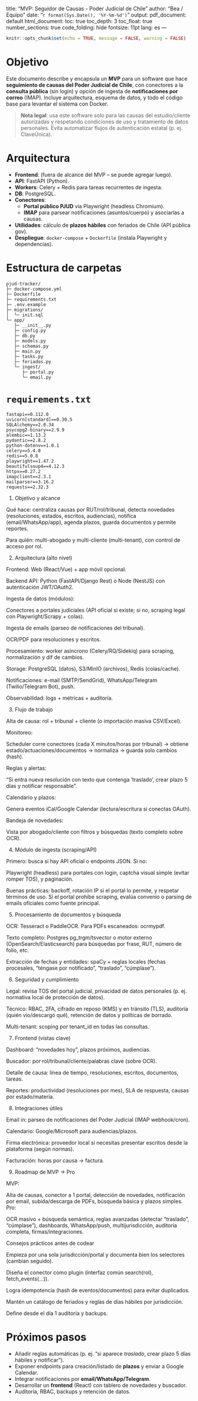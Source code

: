 title: "MVP: Seguidor de Causas - Poder Judicial de Chile"
author: "Bea / Equipo"
date: "`r format(Sys.Date(), '%Y-%m-%d')`"
output:
  pdf_document: default
  html_document:
    toc: true
    toc_depth: 3
    toc_float: true
    number_sections: true
    code_folding: hide
fontsize: 11pt
lang: es
---

```r
knitr::opts_chunk$set(echo = TRUE, message = FALSE, warning = FALSE)
```

# Objetivo

Este documento describe y encapsula un **MVP** para un software que hace **seguimiento de causas del Poder Judicial de Chile**, con conectores a la **consulta pública** (sin login) y opción de ingesta de **notificaciones por correo** (IMAP). Incluye arquitectura, esquema de datos, y todo el código base para levantar el sistema con Docker.

> **Nota legal**: usa este software solo para las causas del estudio/cliente autorizadas y respetando condiciones de uso y tratamiento de datos personales. Evita automatizar flujos de autenticación estatal (p. ej. ClaveÚnica).

# Arquitectura

- **Frontend**: (fuera de alcance del MVP – se puede agregar luego).
- **API**: FastAPI (Python).
- **Workers**: Celery + Redis para tareas recurrentes de ingesta.
- **DB**: PostgreSQL.
- **Conectores**:
  - **Portal público PJUD** via Playwright (headless Chromium).
  - **IMAP** para parsear notificaciones (asuntos/cuerpo) y asociarlas a causas.
- **Utilidades**: cálculo de **plazos hábiles** con feriados de Chile (API pública gov).
- **Despliegue**: `docker-compose` + `Dockerfile` (instala Playwright y dependencias).

# Estructura de carpetas

```
pjud-tracker/
├─ docker-compose.yml
├─ Dockerfile
├─ requirements.txt
├─ .env.example
├─ migrations/
│  └─ init.sql
└─ app/
   ├─ __init__.py
   ├─ config.py
   ├─ db.py
   ├─ models.py
   ├─ schemas.py
   ├─ main.py
   ├─ tasks.py
   ├─ feriados.py
   └─ ingest/
      ├─ portal.py
      └─ email.py
```



# `requirements.txt`

```text
fastapi==0.112.0
uvicorn[standard]==0.30.5
SQLAlchemy==2.0.34
psycopg2-binary==2.9.9
alembic==1.13.2
pydantic==2.8.2
python-dotenv==1.0.1
celery==5.4.0
redis==5.0.8
playwright==1.47.2
beautifulsoup4==4.12.3
httpx==0.27.2
imapclient==2.3.1
mailparser==3.16.2
requests==2.32.3
```
1) Objetivo y alcance

Qué hace: centraliza causas por RUT/rol/tribunal, detecta novedades (resoluciones, estados, escritos, audiencias), notifica (email/WhatsApp/app), agenda plazos, guarda documentos y permite reportes.

Para quién: multi-abogado y multi-cliente (multi-tenant), con control de acceso por rol.

2) Arquitectura (alto nivel)

Frontend: Web (React/Vue) + app móvil opcional.

Backend API: Python (FastAPI/Django Rest) o Node (NestJS) con autenticación JWT/OAuth2.

Ingesta de datos (módulos):

Conectores a portales judiciales (API oficial si existe; si no, scraping legal con Playwright/Scrapy + colas).

Ingesta de emails (parseo de notificaciones del tribunal).

OCR/PDF para resoluciones y escritos.

Procesamiento: worker asíncrono (Celery/RQ/Sidekiq) para scraping, normalización y dif de cambios.

Storage: PostgreSQL (datos), S3/MinIO (archivos), Redis (colas/cache).

Notificaciones: e-mail (SMTP/SendGrid), WhatsApp/Telegram (Twilio/Telegram Bot), push.

Observabilidad: logs + métricas + auditoría.

3) Flujo de trabajo

Alta de causa: rol + tribunal + cliente (o importación masiva CSV/Excel).

Monitoreo:

Scheduler corre conectores (cada X minutos/horas por tribunal) → obtiene estado/actuaciones/documentos → normaliza → guarda solo cambios (hash).

Reglas y alertas:

“Si entra nueva resolución con texto que contenga ‘traslado’, crear plazo 5 días y notificar responsable”.

Calendario y plazos:

Genera eventos iCal/Google Calendar (lectura/escritura si conectas OAuth).

Bandeja de novedades:

Vista por abogado/cliente con filtros y búsquedas (texto completo sobre OCR).

4) Módulo de ingesta (scraping/API)

Primero: busca si hay API oficial o endpoints JSON. Si no:

Playwright (headless) para portales con login, captcha visual simple (evitar romper TOS), y paginación.

Buenas prácticas: backoff, rotación IP si el portal lo permite, y respetar términos de uso. Si el portal prohíbe scraping, evalúa convenio o parsing de emails oficiales como fuente principal.

5) Procesamiento de documentos y búsqueda

OCR: Tesseract o PaddleOCR. Para PDFs escaneados: ocrmypdf.

Texto completo: Postgres pg_trgm/tsvector o motor externo (OpenSearch/Elasticsearch) para búsquedas por frase, RUT, número de folio, etc.

Extracción de fechas y entidades: spaCy + reglas locales (fechas procesales, “téngase por notificado”, “traslado”, “cúmplase”).

6) Seguridad y cumplimiento

Legal: revisa TOS del portal judicial, privacidad de datos personales (p. ej. normativa local de protección de datos).

Técnico: RBAC, 2FA, cifrado en reposo (KMS) y en tránsito (TLS), auditoría (quién vio/descargó qué), retención de datos y políticas de borrado.

Multi-tenant: scoping por tenant_id en todas las consultas.

7) Frontend (vistas clave)

Dashboard: “novedades hoy”, plazos próximos, audiencias.

Buscador: por rol/tribunal/cliente/palabras clave (sobre OCR).

Detalle de causa: línea de tiempo, resoluciones, escritos, documentos, tareas.

Reportes: productividad (resoluciones por mes), SLA de respuesta, causas por estado/materia.

8) Integraciones útiles

Email in: parseo de notificaciones del Poder Judicial (IMAP webhook/cron).

Calendario: Google/Microsoft para audiencias/plazos.

Firma electrónica: proveedor local si necesitas presentar escritos desde la plataforma (según normas).

Facturación: horas por causa → factura.

9) Roadmap de MVP → Pro

MVP:

Alta de causas, conector a 1 portal, detección de novedades, notificación por email, subida/descarga de PDFs, búsqueda básica y plazos simples.
Pro:

OCR masivo + búsqueda semántica, reglas avanzadas (detectar “traslado”, “cúmplase”), dashboards, WhatsApp/push, multijurisdicción, auditoría completa, firmas/integraciones.

Consejos prácticos antes de codear

Empieza por una sola jurisdicción/portal y documenta bien los selectores (cambian seguido).

Diseña el conector como plugin (interfaz común search(rol), fetch_events(...)).

Logra idempotencia (hash de eventos/documentos) para evitar duplicados.

Mantén un catálogo de feriados y reglas de días hábiles por jurisdicción.

Define desde el día 1 auditoría y backups.

# Próximos pasos

- Añadir reglas automáticas (p. ej. “si aparece *traslado*, crear plazo 5 días hábiles y notificar”).
- Exponer endpoints para creación/listado de **plazos** y enviar a Google Calendar.
- Integrar notificaciones por **email/WhatsApp/Telegram**.
- Desarrollar un **frontend** (React) con tablero de novedades y buscador.
- Auditoría, RBAC, backups y retención de datos.
